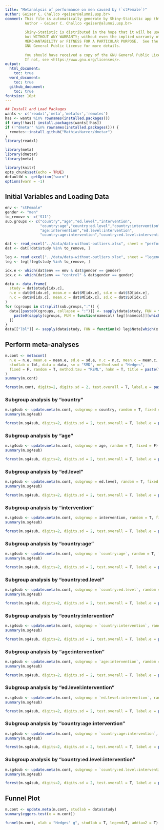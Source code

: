 ```yaml
---
title: "Metanalysis of performance on men caused by (`stFemale`)"
author: Geiser C. Challco <geiser@alumni.usp.br>
comment: This file is automatically generate by Shiny-Statistic app (https://statistic.geiser.tech/)
         Author - Geiser C. Challco <geiser@alumni.usp.br>
         
         Shiny-Statistic is distributed in the hope that it will be useful,
         but WITHOUT ANY WARRANTY; without even the implied warranty of
         MERCHANTABILITY or FITNESS FOR A PARTICULAR PURPOSE.  See the
         GNU General Public License for more details.
         
         You should have received a copy of the GNU General Public License.
         If not, see <https://www.gnu.org/licenses/>.
output:
  html_document:
    toc: true
  word_document:
    toc: true
  github_document:
    toc: true
fontsize: 10pt
---
```


```r
## Install and Load Packages
wants <- c('readxl','meta','metafor','remotes')
has <- wants %in% rownames(installed.packages())
if (any(!has)) install.packages(wants[!has])
if (!"dmetar" %in% rownames(installed.packages())) {
  remotes::install_github("MathiasHarrer/dmetar")
}
library(readxl)

library(meta)
library(dmetar)
library(meta)
```

```r
library(knitr)
opts_chunk$set(echo = TRUE)
defaultW <- getOption("warn")
options(warn = -1)
```

## Initial Variables and Loading Data

```r
env <- "stFemale"
gender <- "men"
to_remove <- c('S11')
sub.groups <- c("country","age","ed.level","intervention",
                "country:age","country:ed.level","country:intervention",
                "age:intervention","ed.level:intervention",
                "country:age:intervention","country:ed.level:intervention")
```

```r
dat <- read_excel("../data/data-without-outliers.xlsx", sheet = "perform-env.gender-descriptive")
dat <- dat[!dat$study %in% to_remove, ]

leg <- read_excel("../data/data-without-outliers.xlsx", sheet = "legend")
leg <- leg[!leg$study %in% to_remove, ]

idx.e <- which(dat$env == env & dat$gender == gender)
idx.c <- which(dat$env == "control" & dat$gender == gender)

data <- data.frame(
  study = dat$study[idx.c],
  n.e = dat$N[idx.e], mean.e = dat$M[idx.e], sd.e = dat$SD[idx.e],
  n.c = dat$N[idx.c], mean.c = dat$M[idx.c], sd.c = dat$SD[idx.c]
)
for (cgroups in strsplit(sub.groups,":")) {
  data[[paste0(cgroups, collapse = ":")]] <- sapply(data$study, FUN = function(x) {
    paste0(sapply(cgroups, FUN = function(namecol) leg[[namecol]][which(x == leg$study)]), collapse = ":")
  })
}
data[["lbl"]] <- sapply(data$study, FUN = function(x) leg$Note[which(x == leg$study)])
```

## Perform meta-analyses

```r
m.cont <- metacont(
  n.e = n.e, mean.e = mean.e, sd.e = sd.e, n.c = n.c, mean.c = mean.c, sd.c = sd.c,
  studlab = lbl, data = data, sm = "SMD", method.smd = "Hedges",
  fixed = F, random = T, method.tau = "REML", hakn = T, title = paste("Performance for",gender,"in",env)
)
summary(m.cont)
```

```r
forest(m.cont, digits=2, digits.sd = 2, test.overall = T, label.e = paste0(gender,':',env))
```

### Subgroup analysis by "country"

```r
m.sg4sub <- update.meta(m.cont, subgroup = country, random = T, fixed = F)
summary(m.sg4sub)
```

```r
forest(m.sg4sub, digits=2, digits.sd = 2, test.overall = T, label.e = paste0(gender,':',env))
```

### Subgroup analysis by "age"

```r
m.sg4sub <- update.meta(m.cont, subgroup = age, random = T, fixed = F)
summary(m.sg4sub)
```

```r
forest(m.sg4sub, digits=2, digits.sd = 2, test.overall = T, label.e = paste0(gender,':',env))
```

### Subgroup analysis by "ed.level"

```r
m.sg4sub <- update.meta(m.cont, subgroup = ed.level, random = T, fixed = F)
summary(m.sg4sub)
```

```r
forest(m.sg4sub, digits=2, digits.sd = 2, test.overall = T, label.e = paste0(gender,':',env))
```

### Subgroup analysis by "intervention"

```r
m.sg4sub <- update.meta(m.cont, subgroup = intervention, random = T, fixed = F)
summary(m.sg4sub)
```

```r
forest(m.sg4sub, digits=2, digits.sd = 2, test.overall = T, label.e = paste0(gender,':',env))
```

### Subgroup analysis by "country:age"

```r
m.sg4sub <- update.meta(m.cont, subgroup = `country:age`, random = T, fixed = F)
summary(m.sg4sub)
```

```r
forest(m.sg4sub, digits=2, digits.sd = 2, test.overall = T, label.e = paste0(gender,':',env))
```

### Subgroup analysis by "country:ed.level"

```r
m.sg4sub <- update.meta(m.cont, subgroup = `country:ed.level`, random = T, fixed = F)
summary(m.sg4sub)
```

```r
forest(m.sg4sub, digits=2, digits.sd = 2, test.overall = T, label.e = paste0(gender,':',env))
```

### Subgroup analysis by "country:intervention"

```r
m.sg4sub <- update.meta(m.cont, subgroup = `country:intervention`, random = T, fixed = F)
summary(m.sg4sub)
```

```r
forest(m.sg4sub, digits=2, digits.sd = 2, test.overall = T, label.e = paste0(gender,':',env))
```

### Subgroup analysis by "age:intervention"

```r
m.sg4sub <- update.meta(m.cont, subgroup = `age:intervention`, random = T, fixed = F)
summary(m.sg4sub)
```

```r
forest(m.sg4sub, digits=2, digits.sd = 2, test.overall = T, label.e = paste0(gender,':',env))
```

### Subgroup analysis by "ed.level:intervention"

```r
m.sg4sub <- update.meta(m.cont, subgroup = `ed.level:intervention`, random = T, fixed = F)
summary(m.sg4sub)
```

```r
forest(m.sg4sub, digits=2, digits.sd = 2, test.overall = T, label.e = paste0(gender,':',env))
```


### Subgroup analysis by "country:age:intervention"

```r
m.sg4sub <- update.meta(m.cont, subgroup = `country:age:intervention`, random = T, fixed = F)
summary(m.sg4sub)
```

```r
forest(m.sg4sub, digits=2, digits.sd = 2, test.overall = T, label.e = paste0(gender,':',env))
```

### Subgroup analysis by "country:ed.level:intervention"

```r
m.sg4sub <- update.meta(m.cont, subgroup = `country:ed.level:intervention`, random = T, fixed = F)
summary(m.sg4sub)
```

```r
forest(m.sg4sub, digits=2, digits.sd = 2, test.overall = T, label.e = paste0(gender,':',env))
```

## Funnel Plot

```r
m.cont <- update.meta(m.cont, studlab = data$study)
summary(eggers.test(x = m.cont))
```

```r
funnel(m.cont, xlab = "Hedges' g", studlab = T, legend=T, addtau2 = T)
```

